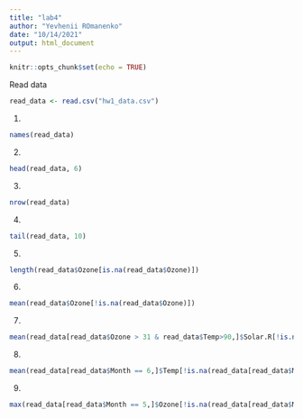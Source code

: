 ```yaml
---
title: "lab4"
author: "Yevhenii ROmanenko"
date: "10/14/2021"
output: html_document
---
```


```r
knitr::opts_chunk$set(echo = TRUE)
```

Read data

```r
read_data <- read.csv("hw1_data.csv")
```

1.

```r
names(read_data)
```

2.

```r
head(read_data, 6)
```

3.

```r
nrow(read_data)
```

4.

```r
tail(read_data, 10)
```

5.

```r
length(read_data$Ozone[is.na(read_data$Ozone)])
```

6.

```r
mean(read_data$Ozone[!is.na(read_data$Ozone)])
```

7.

```r
mean(read_data[read_data$Ozone > 31 & read_data$Temp>90,]$Solar.R[!is.na(read_data[read_data$Ozone > 31 & read_data$Temp>90,]$Solar.R)])
```

8.

```r
mean(read_data[read_data$Month == 6,]$Temp[!is.na(read_data[read_data$Month == 6,]$Temp)])
```

9.

```r
max(read_data[read_data$Month == 5,]$Ozone[!is.na(read_data[read_data$Month == 5,]$Ozone)])
```





